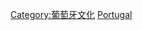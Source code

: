 {{Catnav|頁面分類|社会|文化|体育|各國體育}}
{{Catnav|頁面分類|地理|国家|欧洲国家|葡萄牙}}

{{Commonscat|Sports in Portugal}}

[[Category:葡萄牙文化|Category:葡萄牙文化]]
[[Category:歐洲各國體育|Portugal]]